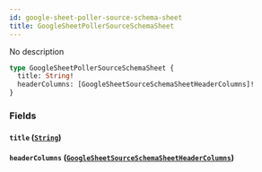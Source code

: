 ```yaml
---
id: google-sheet-poller-source-schema-sheet
title: GoogleSheetPollerSourceSchemaSheet
---
```



No description

```graphql
type GoogleSheetPollerSourceSchemaSheet {
  title: String!
  headerColumns: [GoogleSheetSourceSchemaSheetHeaderColumns]!
}
```


### Fields

#### `title` ([`String`](../../references/scalars/string))




#### `headerColumns` ([`GoogleSheetSourceSchemaSheetHeaderColumns`](../../references/objects/google-sheet-source-schema-sheet-header-columns))






